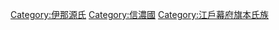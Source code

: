 [[Category:伊那源氏|Category:伊那源氏]]
[[Category:信濃國|Category:信濃國]]
[[Category:江戶幕府旗本氏族|Category:江戶幕府旗本氏族]]